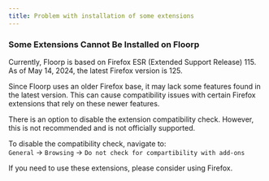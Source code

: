 ```yaml
---
title: Problem with installation of some extensions
---
```



### Some Extensions Cannot Be Installed on Floorp

Currently, Floorp is based on Firefox ESR (Extended Support Release) 115. As of May 14, 2024, the latest Firefox version is 125.

Since Floorp uses an older Firefox base, it may lack some features found in the latest version. This can cause compatibility issues with certain Firefox extensions that rely on these newer features.

There is an option to disable the extension compatibility check. However, this is not recommended and is not officially supported.

To disable the compatibility check, navigate to:\
`General` -> `Browsing` -> `Do not check for compartibility with add-ons`

If you need to use these extensions, please consider using Firefox.

<Support />